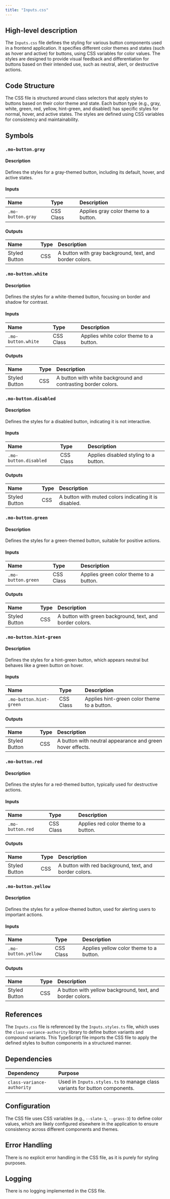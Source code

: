 ```yaml
---
title: "Inputs.css"
---
```


## High-level description

The `Inputs.css` file defines the styling for various button components used in a frontend application. It specifies different color themes and states (such as hover and active) for buttons, using CSS variables for color values. The styles are designed to provide visual feedback and differentiation for buttons based on their intended use, such as neutral, alert, or destructive actions.

## Code Structure

The CSS file is structured around class selectors that apply styles to buttons based on their color theme and state. Each button type (e.g., gray, white, green, red, yellow, hint-green, and disabled) has specific styles for normal, hover, and active states. The styles are defined using CSS variables for consistency and maintainability.

## Symbols

### `.mo-button.gray`
#### Description
Defines the styles for a gray-themed button, including its default, hover, and active states.

#### Inputs
| Name | Type | Description |
|:-----|:-----|:------------|
| `.mo-button.gray` | CSS Class | Applies gray color theme to a button. |

#### Outputs
| Name | Type | Description |
|:-----|:-----|:------------|
| Styled Button | CSS | A button with gray background, text, and border colors. |

### `.mo-button.white`
#### Description
Defines the styles for a white-themed button, focusing on border and shadow for contrast.

#### Inputs
| Name | Type | Description |
|:-----|:-----|:------------|
| `.mo-button.white` | CSS Class | Applies white color theme to a button. |

#### Outputs
| Name | Type | Description |
|:-----|:-----|:------------|
| Styled Button | CSS | A button with white background and contrasting border colors. |

### `.mo-button.disabled`
#### Description
Defines the styles for a disabled button, indicating it is not interactive.

#### Inputs
| Name | Type | Description |
|:-----|:-----|:------------|
| `.mo-button.disabled` | CSS Class | Applies disabled styling to a button. |

#### Outputs
| Name | Type | Description |
|:-----|:-----|:------------|
| Styled Button | CSS | A button with muted colors indicating it is disabled. |

### `.mo-button.green`
#### Description
Defines the styles for a green-themed button, suitable for positive actions.

#### Inputs
| Name | Type | Description |
|:-----|:-----|:------------|
| `.mo-button.green` | CSS Class | Applies green color theme to a button. |

#### Outputs
| Name | Type | Description |
|:-----|:-----|:------------|
| Styled Button | CSS | A button with green background, text, and border colors. |

### `.mo-button.hint-green`
#### Description
Defines the styles for a hint-green button, which appears neutral but behaves like a green button on hover.

#### Inputs
| Name | Type | Description |
|:-----|:-----|:------------|
| `.mo-button.hint-green` | CSS Class | Applies hint-green color theme to a button. |

#### Outputs
| Name | Type | Description |
|:-----|:-----|:------------|
| Styled Button | CSS | A button with neutral appearance and green hover effects. |

### `.mo-button.red`
#### Description
Defines the styles for a red-themed button, typically used for destructive actions.

#### Inputs
| Name | Type | Description |
|:-----|:-----|:------------|
| `.mo-button.red` | CSS Class | Applies red color theme to a button. |

#### Outputs
| Name | Type | Description |
|:-----|:-----|:------------|
| Styled Button | CSS | A button with red background, text, and border colors. |

### `.mo-button.yellow`
#### Description
Defines the styles for a yellow-themed button, used for alerting users to important actions.

#### Inputs
| Name | Type | Description |
|:-----|:-----|:------------|
| `.mo-button.yellow` | CSS Class | Applies yellow color theme to a button. |

#### Outputs
| Name | Type | Description |
|:-----|:-----|:------------|
| Styled Button | CSS | A button with yellow background, text, and border colors. |

## References

The `Inputs.css` file is referenced by the `Inputs.styles.ts` file, which uses the `class-variance-authority` library to define button variants and compound variants. This TypeScript file imports the CSS file to apply the defined styles to button components in a structured manner.

## Dependencies

| Dependency | Purpose |
|:-----------|:--------|
| `class-variance-authority` | Used in `Inputs.styles.ts` to manage class variants for button components. |

## Configuration

The CSS file uses CSS variables (e.g., `--slate-1`, `--grass-3`) to define color values, which are likely configured elsewhere in the application to ensure consistency across different components and themes.

## Error Handling

There is no explicit error handling in the CSS file, as it is purely for styling purposes.

## Logging

There is no logging implemented in the CSS file.